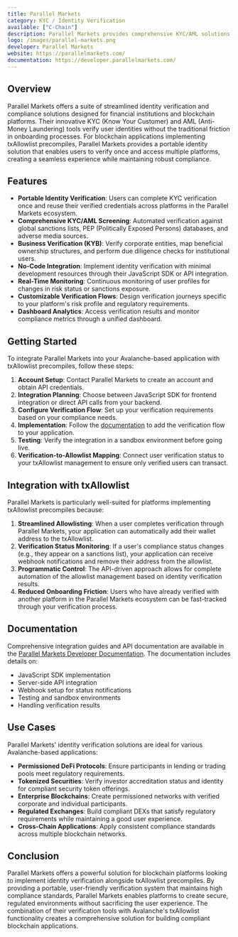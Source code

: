 ```yaml
---
title: Parallel Markets
category: KYC / Identity Verification
available: ["C-Chain"]
description: Parallel Markets provides comprehensive KYC/AML solutions with a portable identity system ideal for crypto platforms implementing txAllowlist precompiles.
logo: /images/parallel-markets.png
developer: Parallel Markets
website: https://parallelmarkets.com/
documentation: https://developer.parallelmarkets.com/
---
```


## Overview

Parallel Markets offers a suite of streamlined identity verification and compliance solutions designed for financial institutions and blockchain platforms. Their innovative KYC (Know Your Customer) and AML (Anti-Money Laundering) tools verify user identities without the traditional friction in onboarding processes. For blockchain applications implementing txAllowlist precompiles, Parallel Markets provides a portable identity solution that enables users to verify once and access multiple platforms, creating a seamless experience while maintaining robust compliance.

## Features

- **Portable Identity Verification**: Users can complete KYC verification once and reuse their verified credentials across platforms in the Parallel Markets ecosystem.
- **Comprehensive KYC/AML Screening**: Automated verification against global sanctions lists, PEP (Politically Exposed Persons) databases, and adverse media sources.
- **Business Verification (KYB)**: Verify corporate entities, map beneficial ownership structures, and perform due diligence checks for institutional users.
- **No-Code Integration**: Implement identity verification with minimal development resources through their JavaScript SDK or API integration.
- **Real-Time Monitoring**: Continuous monitoring of user profiles for changes in risk status or sanctions exposure.
- **Customizable Verification Flows**: Design verification journeys specific to your platform's risk profile and regulatory requirements.
- **Dashboard Analytics**: Access verification results and monitor compliance metrics through a unified dashboard.

## Getting Started

To integrate Parallel Markets into your Avalanche-based application with txAllowlist precompiles, follow these steps:

1. **Account Setup**: Contact Parallel Markets to create an account and obtain API credentials.
2. **Integration Planning**: Choose between JavaScript SDK for frontend integration or direct API calls from your backend.
3. **Configure Verification Flow**: Set up your verification requirements based on your compliance needs.
4. **Implementation**: Follow the [documentation](https://developer.parallelmarkets.com/) to add the verification flow to your application.
5. **Testing**: Verify the integration in a sandbox environment before going live.
6. **Verification-to-Allowlist Mapping**: Connect user verification status to your txAllowlist management to ensure only verified users can transact.

## Integration with txAllowlist

Parallel Markets is particularly well-suited for platforms implementing txAllowlist precompiles because:

1. **Streamlined Allowlisting**: When a user completes verification through Parallel Markets, your application can automatically add their wallet address to the txAllowlist.
2. **Verification Status Monitoring**: If a user's compliance status changes (e.g., they appear on a sanctions list), your application can receive webhook notifications and remove their address from the allowlist.
3. **Programmatic Control**: The API-driven approach allows for complete automation of the allowlist management based on identity verification results.
4. **Reduced Onboarding Friction**: Users who have already verified with another platform in the Parallel Markets ecosystem can be fast-tracked through your verification process.

## Documentation

Comprehensive integration guides and API documentation are available in the [Parallel Markets Developer Documentation](https://developer.parallelmarkets.com/). The documentation includes details on:

- JavaScript SDK implementation
- Server-side API integration
- Webhook setup for status notifications
- Testing and sandbox environments
- Handling verification results

## Use Cases

Parallel Markets' identity verification solutions are ideal for various Avalanche-based applications:

- **Permissioned DeFi Protocols**: Ensure participants in lending or trading pools meet regulatory requirements.
- **Tokenized Securities**: Verify investor accreditation status and identity for compliant security token offerings.
- **Enterprise Blockchains**: Create permissioned networks with verified corporate and individual participants.
- **Regulated Exchanges**: Build compliant DEXs that satisfy regulatory requirements while maintaining a good user experience.
- **Cross-Chain Applications**: Apply consistent compliance standards across multiple blockchain networks.

## Conclusion

Parallel Markets offers a powerful solution for blockchain platforms looking to implement identity verification alongside txAllowlist precompiles. By providing a portable, user-friendly verification system that maintains high compliance standards, Parallel Markets enables platforms to create secure, regulated environments without sacrificing the user experience. The combination of their verification tools with Avalanche's txAllowlist functionality creates a comprehensive solution for building compliant blockchain applications. 
